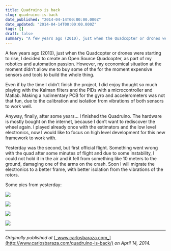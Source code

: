 ```yaml
---
title: Quadruino is back
slug: quadruino-is-back
date_published: "2014-04-14T00:00:00.000Z"
date_updated: "2014-04-14T00:00:00.000Z"
tags: []
draft: false
summary: "A few years ago (2010), just when the Quadcopter or drones were starting to rise, I decided to create an Open Source Quadcopter, as part of…"
---
```


A few years ago (2010), just when the Quadcopter or drones were starting to rise, I decided to create an Open Source Quadcopter, as part of my robotics and automation passion. However, my economical situation at the moment didn’t allow me to buy some of the for the moment expensive sensors and tools to build the whole thing.

Even if by the time I didn’t finish the project, I did enjoy thought so much playing with the Kalman filters and the PIDs with a microcontroller and Matlab. Making a rudimentary PCB for the gyro and accelerometers was not that fun, due to the calibration and isolation from vibrations of both sensors to work well.

Anyway, finally, after some years… I finished the Quadruino. The hardware is mostly bought on the internet, because I don’t want to rediscover the wheel again. I played already once with the estimators and the low level electronics, now I would like to focus on high level development for this new framework to work with.

Yesterday was the second, but first official flight. Something went wrong with the quad after some minutes of flight and due to some instability, I could not hold it in the air and it fell from something like 10 meters to the ground, damaging one of the arms on the crash. Soon I will migrate the electronics to a better frame, with better isolation from the vibrations of the rotors.

Some pics from yesterday:

![](/content/images/downloaded_images/Quadruino-is-back/0-e7NnJe_eLjq8sRG4.jpg)

![](/content/images/downloaded_images/Quadruino-is-back/0-PRZnr-A0WYJK6R-w.jpg)

![](/content/images/downloaded_images/Quadruino-is-back/0-1-aWvFHmArb6utzE.jpg)

![](/content/images/downloaded_images/Quadruino-is-back/0-b2_rJMfqIICjk7qt.jpg)

---

_Originally published at_ [_www.carlosbaraza.com_](http://www.carlosbaraza.com/quadruino-is-back/) _on April 14, 2014._
